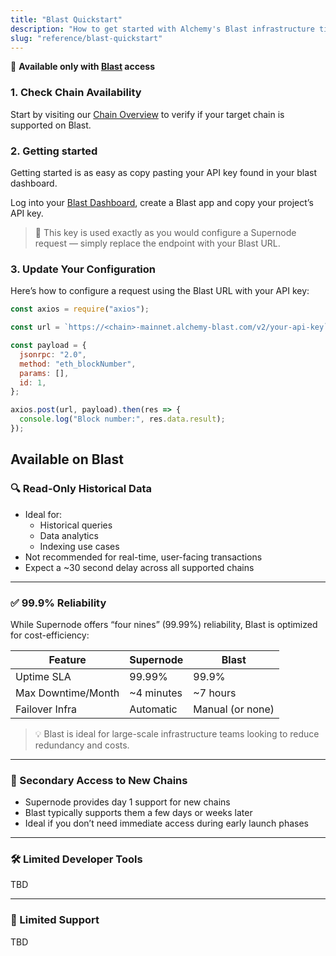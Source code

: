 ```yaml
---
title: "Blast Quickstart"
description: "How to get started with Alchemy's Blast infrastructure tier"
slug: "reference/blast-quickstart"
---
```


🚀 **Available only with [Blast](../reference/introduction-to-blast#how-can-i-get-it) access**

### 1. Check Chain Availability

Start by visiting our [Chain Overview](../../reference/blast-supported-chains) to verify if your target chain is supported on Blast.

### 2. Getting started

Getting started is as easy as copy pasting your API key found in your blast dashboard.

Log into your [Blast Dashboard](https://dashboard.alchemy.com/blast), create a Blast app and copy your project’s API key.

> 🎯 This key is used exactly as you would configure a Supernode request — simply replace the endpoint with your Blast URL.

### 3. Update Your Configuration

Here’s how to configure a request using the Blast URL with your API key:

```js
const axios = require("axios");

const url = `https://<chain>-mainnet.alchemy-blast.com/v2/your-api-key`;

const payload = {
  jsonrpc: "2.0",
  method: "eth_blockNumber",
  params: [],
  id: 1,
};

axios.post(url, payload).then(res => {
  console.log("Block number:", res.data.result);
});
```

## Available on Blast

### 🔍 Read-Only Historical Data

* Ideal for:
  * Historical queries
  * Data analytics
  * Indexing use cases
* Not recommended for real-time, user-facing transactions
* Expect a ~30 second delay across all supported chains

***

### ✅ 99.9% Reliability

While Supernode offers “four nines” (99.99%) reliability, Blast is optimized for cost-efficiency:

| Feature             | Supernode        | Blast               |
|---------------------|------------------|---------------------|
| Uptime SLA          | 99.99%           | 99.9%               |
| Max Downtime/Month  | ~4 minutes       | ~7 hours            |
| Failover Infra      | Automatic        | Manual (or none)    |

> 💡 Blast is ideal for large-scale infrastructure teams looking to reduce redundancy and costs.

***

### 🧪 Secondary Access to New Chains

* Supernode provides day 1 support for new chains
* Blast typically supports them a few days or weeks later
* Ideal if you don’t need immediate access during early launch phases

***

### 🛠️ Limited Developer Tools

TBD

***

### 🙋 Limited Support

TBD

